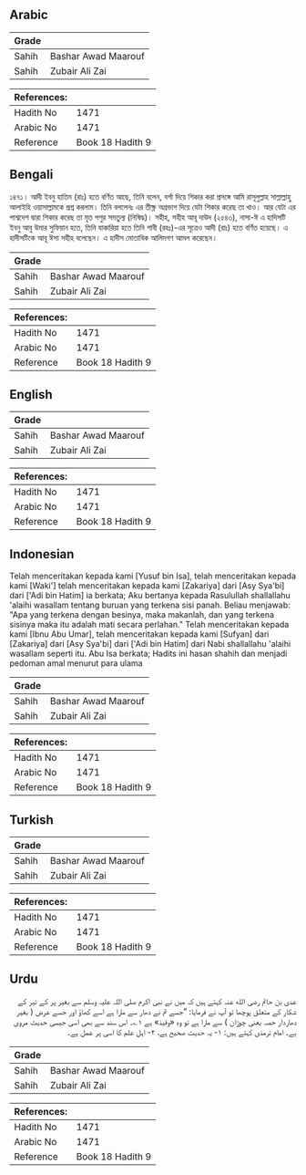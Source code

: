 ## Arabic

<div dir="rtl" lang="ar" style={{fontSize:'larger',backgroundColor:'#f8f9fa',padding:20}}></div><div style={{backgroundColor:'#f8f9fa',padding:20, marginBottom: 10}}><table>
      <thead>
        <tr>
          <th>Grade</th>
          <th></th>
        </tr>
      </thead>
      <tbody>
<tr><td>Sahih</td><td>Bashar Awad Maarouf</td></tr><tr><td>Sahih</td><td>Zubair Ali Zai</td></tr></tbody></table><table>
        <thead>
          <tr>
            <th>References:</th>
            <th></th>
          </tr>
        </thead>
        <tbody><tr><td>Hadith No</td><td>1471</td></tr><tr><td>Arabic No</td><td>1471</td></tr><tr><td>Reference</td><td>Book 18 Hadith 9</td></tr></tbody></table></div>

## Bengali

<div dir="ltr" lang="bn" style={{fontSize:'larger',backgroundColor:'#f8f9fa',padding:20}}>১৪৭১। আদী ইবনু হাতিম (রাঃ) হতে বর্ণিত আছে, তিনি বলেন, বর্শা দিয়ে শিকার করা প্রসঙ্গে আমি রাসূলুল্লাহ সাল্লাল্লাহু আলাইহি ওয়াসাল্লামকে প্রশ্ন করলাম। তিনি বললেনঃ এর তীক্ষ্ণ অগ্রভাগ দিয়ে যেটা শিকার করেছ তা খাও। আর যেটা এর পাশ্বদেশ দ্বারা শিকার করেছ তা মৃত পশুর সমতুল্য (নিষিদ্ধ)। সহীহ, সহীহ আবূ দাউদ (২৫৪৩), নাসা-ঈ এ হাদিসটি ইবনু আবু উমার সুফিয়ান হতে, তিনি যাকারিয়া হতে তিনি শাবী (রহঃ)-এর সূত্রেও আদী (রাঃ) হতে বর্ণিত হয়েছে। এ হাদীসটিকে আবূ ঈসা সহীহ বলেছেন। এ হাদীস মোতাবিক আলিমগণ আমল করেছেন।</div><div style={{backgroundColor:'#f8f9fa',padding:20, marginBottom: 10}}><table>
      <thead>
        <tr>
          <th>Grade</th>
          <th></th>
        </tr>
      </thead>
      <tbody>
<tr><td>Sahih</td><td>Bashar Awad Maarouf</td></tr><tr><td>Sahih</td><td>Zubair Ali Zai</td></tr></tbody></table><table>
        <thead>
          <tr>
            <th>References:</th>
            <th></th>
          </tr>
        </thead>
        <tbody><tr><td>Hadith No</td><td>1471</td></tr><tr><td>Arabic No</td><td>1471</td></tr><tr><td>Reference</td><td>Book 18 Hadith 9</td></tr></tbody></table></div>

## English

<div dir="ltr" lang="en" style={{fontSize:'larger',backgroundColor:'#f8f9fa',padding:20}}></div><div style={{backgroundColor:'#f8f9fa',padding:20, marginBottom: 10}}><table>
      <thead>
        <tr>
          <th>Grade</th>
          <th></th>
        </tr>
      </thead>
      <tbody>
<tr><td>Sahih</td><td>Bashar Awad Maarouf</td></tr><tr><td>Sahih</td><td>Zubair Ali Zai</td></tr></tbody></table><table>
        <thead>
          <tr>
            <th>References:</th>
            <th></th>
          </tr>
        </thead>
        <tbody><tr><td>Hadith No</td><td>1471</td></tr><tr><td>Arabic No</td><td>1471</td></tr><tr><td>Reference</td><td>Book 18 Hadith 9</td></tr></tbody></table></div>

## Indonesian

<div dir="ltr" lang="id" style={{fontSize:'larger',backgroundColor:'#f8f9fa',padding:20}}>Telah menceritakan kepada kami [Yusuf bin Isa], telah menceritakan kepada kami [Waki'] telah menceritakan kepada kami [Zakariya] dari [Asy Sya'bi] dari ['Adi bin Hatim] ia berkata; Aku bertanya kepada Rasulullah shallallahu 'alaihi wasallam tentang buruan yang terkena sisi panah. Beliau menjawab: "Apa yang terkena dengan besinya, maka makanlah, dan yang terkena sisinya maka itu adalah mati secara perlahan." Telah menceritakan kepada kami [Ibnu Abu Umar], telah menceritakan kepada kami [Sufyan] dari [Zakariya] dari [Asy Sya'bi] dari ['Adi bin Hatim] dari Nabi shallallahu 'alaihi wasallam seperti itu. Abu Isa berkata; Hadits ini hasan shahih dan menjadi pedoman amal menurut para ulama</div><div style={{backgroundColor:'#f8f9fa',padding:20, marginBottom: 10}}><table>
      <thead>
        <tr>
          <th>Grade</th>
          <th></th>
        </tr>
      </thead>
      <tbody>
<tr><td>Sahih</td><td>Bashar Awad Maarouf</td></tr><tr><td>Sahih</td><td>Zubair Ali Zai</td></tr></tbody></table><table>
        <thead>
          <tr>
            <th>References:</th>
            <th></th>
          </tr>
        </thead>
        <tbody><tr><td>Hadith No</td><td>1471</td></tr><tr><td>Arabic No</td><td>1471</td></tr><tr><td>Reference</td><td>Book 18 Hadith 9</td></tr></tbody></table></div>

## Turkish

<div dir="ltr" lang="tr" style={{fontSize:'larger',backgroundColor:'#f8f9fa',padding:20}}></div><div style={{backgroundColor:'#f8f9fa',padding:20, marginBottom: 10}}><table>
      <thead>
        <tr>
          <th>Grade</th>
          <th></th>
        </tr>
      </thead>
      <tbody>
<tr><td>Sahih</td><td>Bashar Awad Maarouf</td></tr><tr><td>Sahih</td><td>Zubair Ali Zai</td></tr></tbody></table><table>
        <thead>
          <tr>
            <th>References:</th>
            <th></th>
          </tr>
        </thead>
        <tbody><tr><td>Hadith No</td><td>1471</td></tr><tr><td>Arabic No</td><td>1471</td></tr><tr><td>Reference</td><td>Book 18 Hadith 9</td></tr></tbody></table></div>

## Urdu

<div dir="rtl" lang="ur" style={{fontSize:'larger',backgroundColor:'#f8f9fa',padding:20}}>عدی بن حاتم رضی الله عنہ کہتے ہیں کہ میں نے نبی اکرم صلی اللہ علیہ وسلم سے بغیر پر کے تیر کے شکار کے متعلق پوچھا تو آپ نے فرمایا: ”جسے تم نے دھار سے مارا ہے اسے کھاؤ اور جسے عرض ( بغیر دھاردار حصہ یعنی چوڑان ) سے مارا ہے تو وہ «وقيذ» ہے ۱؎۔ اس سند سے بھی اسی جیسی حدیث مروی ہے۔ امام ترمذی کہتے ہیں: ۱- یہ حدیث صحیح ہے، ۲- اہل علم کا اسی پر عمل ہے۔</div><div style={{backgroundColor:'#f8f9fa',padding:20, marginBottom: 10}}><table>
      <thead>
        <tr>
          <th>Grade</th>
          <th></th>
        </tr>
      </thead>
      <tbody>
<tr><td>Sahih</td><td>Bashar Awad Maarouf</td></tr><tr><td>Sahih</td><td>Zubair Ali Zai</td></tr></tbody></table><table>
        <thead>
          <tr>
            <th>References:</th>
            <th></th>
          </tr>
        </thead>
        <tbody><tr><td>Hadith No</td><td>1471</td></tr><tr><td>Arabic No</td><td>1471</td></tr><tr><td>Reference</td><td>Book 18 Hadith 9</td></tr></tbody></table></div>